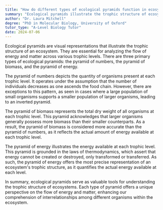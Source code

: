 ```yaml
---
title: "How do different types of ecological pyramids function in ecosystem analysis?"
summary: "Ecological pyramids illustrate the trophic structure of ecosystems, analyzing energy and matter flow across levels. They include three types: pyramid of numbers, biomass, and energy."
author: "Dr. Laura Mitchell"
degree: "PhD in Molecular Biology, University of Oxford"
tutor_type: "A-Level Biology Tutor"
date: 2024-07-06
---
```


Ecological pyramids are visual representations that illustrate the trophic structure of an ecosystem. They are essential for analyzing the flow of energy and matter across various trophic levels. There are three primary types of ecological pyramids: the pyramid of numbers, the pyramid of biomass, and the pyramid of energy.

The pyramid of numbers depicts the quantity of organisms present at each trophic level. It operates under the assumption that the number of individuals decreases as one ascends the food chain. However, there are exceptions to this pattern, as seen in cases where a large population of small organisms supports a smaller population of larger organisms, leading to an inverted pyramid.

The pyramid of biomass represents the total dry weight of all organisms at each trophic level. This pyramid acknowledges that larger organisms generally possess more biomass than their smaller counterparts. As a result, the pyramid of biomass is considered more accurate than the pyramid of numbers, as it reflects the actual amount of energy available at each trophic level.

The pyramid of energy illustrates the energy available at each trophic level. This pyramid is grounded in the laws of thermodynamics, which assert that energy cannot be created or destroyed, only transformed or transferred. As such, the pyramid of energy offers the most precise representation of an ecosystem's trophic structure, as it quantifies the actual energy available at each level.

In summary, ecological pyramids serve as valuable tools for understanding the trophic structure of ecosystems. Each type of pyramid offers a unique perspective on the flow of energy and matter, enhancing our comprehension of interrelationships among different organisms within the ecosystem.
    